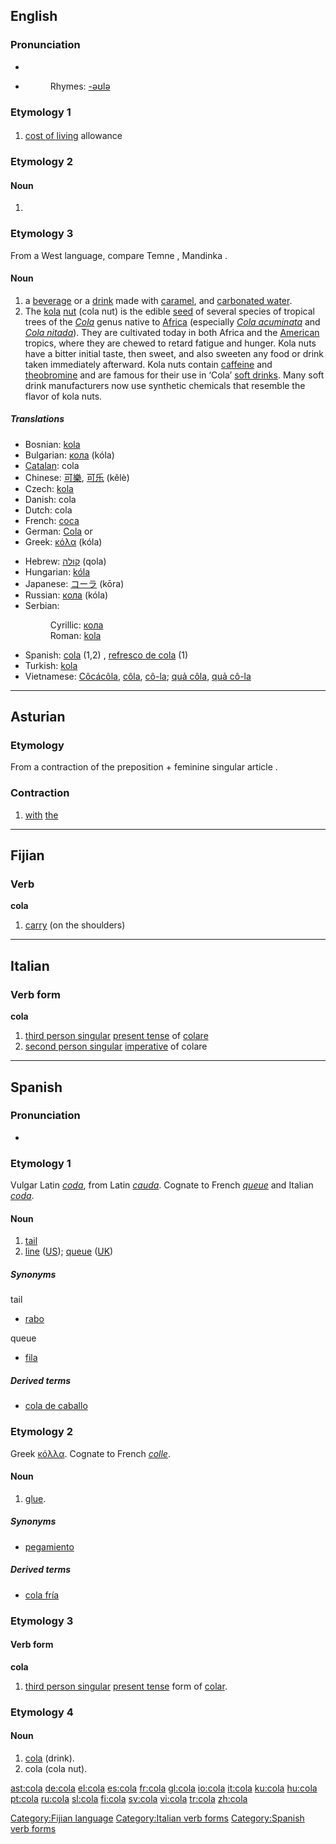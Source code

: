 ==English==

===Pronunciation===
*{{IPA|/ˈkolə/}}
*{{SAMPA|/'ko-la/}}
*:Rhymes: [[Rhymes:English:-əʊlə|-əʊlə]]

===Etymology 1===

===={{acronym}}====
{{infl|en|acronym}}

# [[cost of living]] allowance

===Etymology 2===

====Noun====
{{en-noun}}

# {{obsolete}} {{plural of|colon}}

===Etymology 3===
From a West {{African.}} language, compare Temne {{term|kola|lang=tem}}, Mandinka {{term|kola|lang=mnk}}.

====Noun====
{{en-noun}}

# a [[beverage]] or a [[drink#Noun|drink]] made with [[caramel]], and [[carbonated water]].
# The [[kola]] [[nut]] (cola nut) is the edible [[seed]] of several species of tropical trees of the ''[[Cola]]'' genus native to [[Africa]] (especially ''[[Cola acuminata]]'' and ''[[Cola nitada]]''). They are cultivated today in both Africa and the [[America|American]] tropics, where they are chewed to retard fatigue and hunger. Kola nuts have a bitter initial taste, then sweet, and also sweeten any food or drink taken immediately afterward. Kola nuts contain [[caffeine]] and [[theobromine]] and are famous for their use in ‘Cola’ [[soft drink]]s. Many soft drink manufacturers now use synthetic chemicals that resemble the flavor of kola nuts.

=====Translations=====
{{top}}
*Bosnian: [[kola]] {{f}}
*Bulgarian: [[кола]] (kóla) {{f}}
*[[Catalan]]: cola {{f}}
*Chinese: [[可樂]], [[可乐]] (kělè)
*Czech: [[kola]] {{f}}
*Danish: cola
*Dutch: cola {{m}}
*French: [[coca]] {{m}}
*German: [[Cola]] {{f}} or {{n}}
*Greek: [[κόλα]] (kóla)
{{mid}}
*Hebrew: [[קולה]] (qola) {{f}}
*Hungarian: [[kóla]]
*Japanese: [[コーラ]] (kōra)
*Russian: [[кола]] (kóla) {{f}}
*Serbian:
*:Cyrillic: [[кола]] {{f}}
*:Roman: [[kola]] {{f}}
*Spanish: [[cola#Spanish|cola]] (1,2) {{f}}, [[refresco de cola]] {{m}} (1)
*Turkish: [[kola]]
*Vietnamese: [[Côcácôla]], [[côla#Vietnamese|côla]], [[cô-la]]; [[quả côla]], [[quả cô-la]]
{{bottom}}

----

==Asturian==

===Etymology===
From a contraction of the preposition {{term|con||with|lang=ast}} + feminine singular article {{term|la||the|lang=ast}}.

===Contraction===
{{infl|ast|contraction|g=f|masculine|col|neuter|colo|masculine plural|colos|feminine plural|coles}}

# [[with]] [[the]]

----

==Fijian==

===Verb===
'''cola'''

# [[carry]] (on the shoulders)

[[Category:Fijian language]]

----

==Italian==

===Verb form===
'''cola'''

# [[third person singular]]  [[present tense]] of [[colare]]
# [[second person singular]] [[imperative]] of colare

[[Category:Italian verb forms]]

----

==Spanish==

===Pronunciation===
*{{IPA|/ˈkola/}}

===Etymology 1===
Vulgar Latin ''[[coda]]'', from Latin ''[[cauda]]''. Cognate to French ''[[queue]]'' and Italian ''[[coda]]''.

====Noun====
{{es-noun-f}}

# [[tail]]
# [[line#Noun|line]] ([[w:American English|US]]); [[queue]] ([[w:British English|UK]])

=====Synonyms=====
;tail
*[[rabo]]
;queue
*[[fila]] {{f}}

=====Derived terms=====
*[[cola de caballo]] {{f}}

===Etymology 2===
Greek [[κόλλα]]. Cognate to French ''[[colle]]''.

====Noun====
{{es-noun-f}}

# [[glue]].

=====Synonyms=====
*[[pegamiento]]

=====Derived terms=====
*[[cola fría]]

===Etymology 3===
====Verb form====
'''cola'''

# [[third person singular]] [[present tense]] form of [[colar]].

===Etymology 4===

====Noun====
{{es-noun-f}}

# [[cola#English|cola]] (drink).
# cola (cola nut).

[[Category:Spanish verb forms]]

[[ast:cola]]
[[de:cola]]
[[el:cola]]
[[es:cola]]
[[fr:cola]]
[[gl:cola]]
[[io:cola]]
[[it:cola]]
[[ku:cola]]
[[hu:cola]]
[[pt:cola]]
[[ru:cola]]
[[sl:cola]]
[[fi:cola]]
[[sv:cola]]
[[vi:cola]]
[[tr:cola]]
[[zh:cola]]
